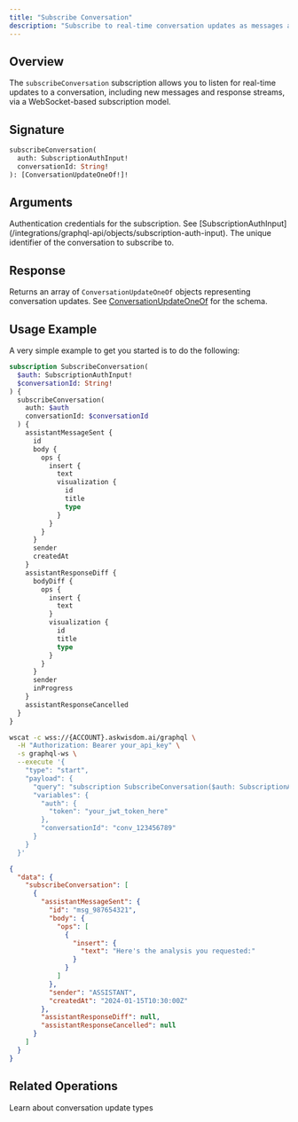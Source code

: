 ```yaml
---
title: "Subscribe Conversation"
description: "Subscribe to real-time conversation updates as messages are sent and received"
---
```


## Overview

The `subscribeConversation` subscription allows you to listen for real-time updates to a conversation, including new messages and response streams, via a WebSocket-based subscription model.

## Signature

```graphql
subscribeConversation(
  auth: SubscriptionAuthInput!
  conversationId: String!
): [ConversationUpdateOneOf!]!
```

## Arguments

<ParamField path="auth" type="SubscriptionAuthInput!" required>
  Authentication credentials for the subscription. See [SubscriptionAuthInput](/integrations/graphql-api/objects/subscription-auth-input).
</ParamField>

<ParamField path="conversationId" type="String!" required>
  The unique identifier of the conversation to subscribe to.
</ParamField>

## Response

Returns an array of `ConversationUpdateOneOf` objects representing conversation updates. See [ConversationUpdateOneOf](/integrations/graphql-api/objects/conversation-update-one-of) for the schema.

## Usage Example

A very simple example to get you started is to do the following:

```graphql
subscription SubscribeConversation(
  $auth: SubscriptionAuthInput!
  $conversationId: String!
) {
  subscribeConversation(
    auth: $auth
    conversationId: $conversationId
  ) {
    assistantMessageSent {
      id
      body {
        ops {
          insert {
            text
            visualization {
              id
              title
              type
            }
          }
        }
      }
      sender
      createdAt
    }
    assistantResponseDiff {
      bodyDiff {
        ops {
          insert {
            text
          }
          visualization {
            id
            title
            type
          }
        }
      }
      sender
      inProgress
    }
    assistantResponseCancelled
  }
}
```

<RequestExample>

```bash Request
wscat -c wss://{ACCOUNT}.askwisdom.ai/graphql \
  -H "Authorization: Bearer your_api_key" \
  -s graphql-ws \
  --execute '{
    "type": "start",
    "payload": {
      "query": "subscription SubscribeConversation($auth: SubscriptionAuthInput!, $conversationId: String!) { subscribeConversation(auth: $auth, conversationId: $conversationId) { assistantMessageSent { id body { ops { insert { text } } } sender createdAt } assistantResponseDiff { bodyDiff { ops { insert { text } } } sender inProgress } assistantResponseCancelled } }",
      "variables": {
        "auth": {
          "token": "your_jwt_token_here"
        },
        "conversationId": "conv_123456789"
      }
    }
  }'
```

</RequestExample>

<ResponseExample>

```json Response
{
  "data": {
    "subscribeConversation": [
      {
        "assistantMessageSent": {
          "id": "msg_987654321",
          "body": {
            "ops": [
              {
                "insert": {
                  "text": "Here's the analysis you requested:"
                }
              }
            ]
          },
          "sender": "ASSISTANT",
          "createdAt": "2024-01-15T10:30:00Z"
        },
        "assistantResponseDiff": null,
        "assistantResponseCancelled": null
      }
    ]
  }
}
```

</ResponseExample>

## Related Operations

<CardGroup cols={2}>
  <Card title="ConversationUpdateOneOf Schema" icon="cube" href="/integrations/graphql-api/objects/conversation-update-one-of">
    Learn about conversation update types
  </Card>
</CardGroup>
